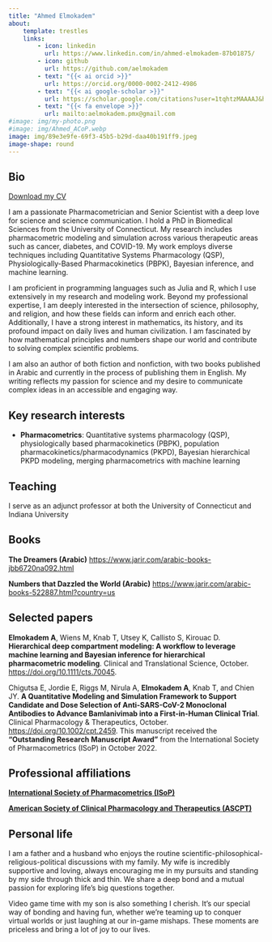 ```yaml
---
title: "Ahmed Elmokadem"
about:
    template: trestles
    links:
        - icon: linkedin
          url: https://www.linkedin.com/in/ahmed-elmokadem-87b01875/
        - icon: github
          url: https://github.com/aelmokadem 
        - text: "{{< ai orcid >}}"
          url: https://orcid.org/0000-0002-2412-4986   
        - text: "{{< ai google-scholar >}}"
          url: https://scholar.google.com/citations?user=1tqhtzMAAAAJ&hl=en 
        - text: "{{< fa envelope >}}"
          url: mailto:aelmokadem.pmx@gmail.com
#image: img/my-photo.png
#image: img/Ahmed_ACoP.webp
image: img/89e3e9fe-69f3-45b5-b29d-daa40b191ff9.jpeg
image-shape: round
---
```


## Bio

[Download my CV](/files/cv.pdf){target="_blank" .btn .btn-primary}

I am a passionate Pharmacometrician and Senior Scientist with a deep love for science and science communication. I hold a PhD in Biomedical Sciences from the University of Connecticut. My research includes pharmacometric modeling and simulation across various therapeutic areas such as cancer, diabetes, and COVID-19. My work employs diverse techniques including Quantitative Systems Pharmacology (QSP), Physiologically-Based Pharmacokinetics (PBPK), Bayesian inference, and machine learning.

I am proficient in programming languages such as Julia and R, which I use extensively in my research and modeling work. Beyond my professional expertise, I am deeply interested in the intersection of science, philosophy, and religion, and how these fields can inform and enrich each other. Additionally, I have a strong interest in mathematics, its history, and its profound impact on daily lives and human civilization. I am fascinated by how mathematical principles and numbers shape our world and contribute to solving complex scientific problems.

I am also an author of both fiction and nonfiction, with two books published in Arabic and currently in the process of publishing them in English. My writing reflects my passion for science and my desire to communicate complex ideas in an accessible and engaging way.

## Key research interests

* **Pharmacometrics**: Quantitative systems pharmacology (QSP), physiologically based pharmacokinetics (PBPK), population pharmacokinetics/pharmacodynamics (PKPD), Bayesian hierarchical PKPD modeling, merging pharmacometrics with machine learning

## Teaching

I serve as an adjunct professor at both the University of Connecticut and Indiana University

## Books

**The Dreamers (Arabic)** [https://www.jarir.com/arabic-books-jbb6720na092.html](https://www.jarir.com/arabic-books-jbb6720na092.html)

**Numbers that Dazzled the World (Arabic)** [https://www.jarir.com/arabic-books-522887.html?country=us](https://www.jarir.com/arabic-books-522887.html?country=us)

## Selected papers

**Elmokadem A**, Wiens M, Knab T, Utsey K, Callisto S, Kirouac D. **Hierarchical deep compartment modeling: A workflow to leverage machine learning and Bayesian inference for hierarchical pharmacometric modeling**. Clinical and Translational Science, October. [https://doi.org/10.1111/cts.70045](https://doi.org/10.1111/cts.70045). 

Chigutsa E, Jordie E, Riggs M, Nirula A, **Elmokadem A**, Knab T, and Chien JY. **A Quantitative Modeling and Simulation Framework to Support Candidate and Dose Selection of Anti-SARS-CoV-2 Monoclonal Antibodies to Advance Bamlanivimab into a First-in-Human Clinical Trial**. Clinical Pharmacology & Therapeutics, October. [https://doi.org/10.1002/cpt.2459](https://doi.org/10.1002/cpt.2459). This manuscript received the **“Outstanding Research Manuscript Award”** from the International Society of Pharmacometrics (ISoP) in October 2022.

## Professional affiliations

**[International Society of Pharmacometrics (ISoP)](https://www.isop.org/)**

**[American Society of Clinical Pharmacology and Therapeutics (ASCPT)](https://www.ascpt.org/)**


## Personal life

I am a father and a husband who enjoys the routine scientific-philosophical-religious-political discussions with my family. My wife is incredibly supportive and loving, always encouraging me in my pursuits and standing by my side through thick and thin. We share a deep bond and a mutual passion for exploring life's big questions together.

Video game time with my son is also something I cherish. It's our special way of bonding and having fun, whether we're teaming up to conquer virtual worlds or just laughing at our in-game mishaps. These moments are priceless and bring a lot of joy to our lives.

